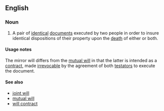 ==English==
===Noun===
{{wikipedia}}
{{en-noun|sg=[[mirror]] [[will]]}}
# {{law}} A pair of [[identical]] [[document]]s executed by two people in order to insure identical dispositions of their property upon the [[death]] of either or both.

====Usage notes====
The mirror will differs from the [[mutual will]] in that the latter is intended as a [[contract]], made [[irrevocable]] by the agreement of both [[testator]]s to execute the document.

====See also====
*[[joint will]]
*[[mutual will]]
*[[will contract]]